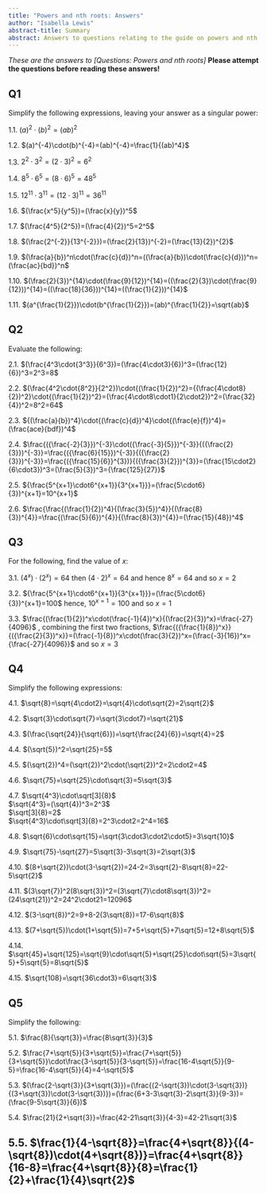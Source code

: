 ```yaml
---
title: "Powers and nth roots: Answers"
author: "Isabella Lewis"
abstract-title: Summary
abstract: Answers to questions relating to the guide on powers and nth roots.
---
```


*These are the answers to [Questions: Powers and nth roots]*
**Please attempt the questions before reading these answers!**

## Q1 {-}
Simplify the following expressions, leaving your answer as a singular power:\

1.1. $(a)^2\cdot(b)^2=(ab)^2$\

1.2. $(a)^{-4}\cdot(b)^{-4}=(ab)^{-4}=\frac{1}{(ab)^4}$\

1.3. $2^2\cdot3^2=(2\cdot3)^2=6^2$\

1.4. $8^5\cdot6^5=(8\cdot6)^5=48^5$\

1.5. $12^{11}\cdot3^{11}=(12\cdot3)^{11}=36^{11}$\

1.6. $(\frac{x^5}{y^5})=(\frac{x}{y})^5$\

1.7. $(\frac{4^5}{2^5})=(\frac{4}{2})^5=2^5$\

1.8. $(\frac{2^{-2}}{13^{-2}})=(\frac{2}{13})^{-2}=(\frac{13}{2})^{2}$\

1.9. $(\frac{a}{b})^n\cdot(\frac{c}{d})^n=((\frac{a}{b})\cdot(\frac{c}{d}))^n=(\frac{ac}{bd})^n$\

1.10. $(\frac{2}{3})^{14}\cdot(\frac{9}{12})^{14}=((\frac{2}{3})\cdot(\frac{9}{12}))^{14}=((\frac{18}{36}))^{14}=((\frac{1}{2}))^{14}$\

1.11. $(a^{\frac{1}{2}})\cdot(b^{\frac{1}{2}})=(ab)^{\frac{1}{2}}=\sqrt{ab}$\


## Q2 {-}
Evaluate the following:\

2.1. $(\frac{4^3\cdot{3^3}}{6^3})=(\frac{4\cdot3}{6})^3=(\frac{12}{6})^3=2^3=8$\

2.2. $(\frac{4^2\cdot{8^2}}{2^2})\cdot{(\frac{1}{2})^2}={(\frac{4\cdot8}{2})^2}\cdot{(\frac{1}{2})^2}=(\frac{4\cdot8\cdot1}{2\cdot2})^2=(\frac{32}{4})^2=8^2=64$\

2.3. ${(\frac{a}{b})^4}\cdot{(\frac{c}{d})^4}\cdot{(\frac{e}{f})^4}=(\frac{ace}{bdf})^4$\

2.4. $\frac{({\frac{-2}{3}})^{-3}\cdot({\frac{-3}{5}})^{-3}}{({\frac{2}{3}})^{-3}}=\frac{({\frac{6}{15}})^{-3}}{({\frac{2}{3}})^{-3}}=\frac{({\frac{15}{6}}^{3})}{({\frac{3}{2}})^{3}}=(\frac{15\cdot2}{6\cdot3})^3=(\frac{5}{3})^3={\frac{125}{27}}$\

2.5. ${\frac{5^{x+1}\cdot6^{x+1}}{3^{x+1}}}=(\frac{5\cdot6}{3})^{x+1}=10^{x+1}$\

2.6. $\frac{\frac{(\frac{1}{2})^4}{(\frac{3}{5})^4}}{(\frac{8}{3})^{4}}=\frac{(\frac{5}{6})^{4}}{(\frac{8}{3})^{4}}=(\frac{15}{48})^4$\


## Q3 {-}
For the following, find the value of $x$:\

3.1. $(4^x)\cdot(2^x)=64$ then ${(4\cdot2)^x=64}$ and hence ${8^x=64}$ and so ${x=2}$\

3.2.  ${\frac{5^{x+1}\cdot6^{x+1}}{3^{x+1}}}=(\frac{5\cdot6}{3})^{x+1}=100$ hence, ${10^{x=1}=100}$ and so ${x=1}$\

3.3. $\frac{(\frac{1}{2})^x\cdot(\frac{-1}{4})^x}{(\frac{2}{3})^x}=\frac{-27}{4096}$ , combining the first two fractions, $\frac{({\frac{1}{8})^x}}{({\frac{2}{3})^x}}=(\frac{-1}{8})^x\cdot(\frac{3}{2})^x=(\frac{-3}{16})^x={\frac{-27}{4096}}$ and so ${x=3}$\


## Q4 {-}
Simplify the following expressions:\

4.1. $\sqrt{8}=\sqrt{4\cdot2}=\sqrt{4}\cdot\sqrt{2}=2\sqrt{2}$\

4.2. $\sqrt{3}\cdot\sqrt{7}=\sqrt{3\cdot7}=\sqrt{21}$\

4.3. $(\frac{\sqrt{24}}{\sqrt{6}})=\sqrt{\frac{24}{6}}=\sqrt{4}=2$\

4.4. $(\sqrt{5})^2=\sqrt{25}=5$\

4.5. $(\sqrt{2})^4=(\sqrt{2})^2\cdot(\sqrt{2})^2=2\cdot2=4$\

4.6. $\sqrt{75}=\sqrt{25}\cdot\sqrt{3}=5\sqrt{3}$\

4.7. $\sqrt{4^3}\cdot\sqrt[3]{8}$\
$\sqrt{4^3}=(\sqrt{4})^3=2^3$\
$\sqrt[3]{8}=2$\
$\sqrt{4^3}\cdot\sqrt[3]{8}=2^3\cdot2=2^4=16$\

4.8. $\sqrt{6}\cdot\sqrt{15}=\sqrt{3\cdot3\cdot2\cdot5}=3\sqrt{10}$\

4.9. $\sqrt{75}-\sqrt{27}=5\sqrt{3}-3\sqrt{3}=2\sqrt{3}$\

4.10. $(8+\sqrt{2})\cdot(3-\sqrt{2})=24-2=3\sqrt{2}-8\sqrt{8}=22-5\sqrt{2}$\

4.11. $(3\sqrt{7})^2(8\sqrt{3})^2=(3\sqrt{7}\cdot8\sqrt{3})^2=(24\sqrt{21})^2=24^2\cdot21=12096$\

4.12. $(3-\sqrt{8})^2=9+8-2(3\sqrt{8})=17-6\sqrt{8}$\

4.13. $(7+\sqrt{5})\cdot(1+\sqrt{5})=7+5+\sqrt{5}+7\sqrt{5}=12+8\sqrt{5}$\

4.14. $\sqrt{45}+\sqrt{125}=\sqrt{9}\cdot\sqrt{5}+\sqrt{25}\cdot\sqrt{5}=3\sqrt{5}+5\sqrt{5}=8\sqrt{5}$\

4.15. $\sqrt{108}=\sqrt{36\cdot3}=6\sqrt{3}$


## Q5 {-}
Simplify the following:\

5.1. $\frac{8}{\sqrt{3}}=\frac{8\sqrt{3}}{3}$\

5.2. $\frac{7+\sqrt{5}}{3+\sqrt{5}}=\frac{7+\sqrt{5}}{3+\sqrt{5}}\cdot\frac{3-\sqrt{5}}{3-\sqrt{5}}=\frac{16-4\sqrt{5}}{9-5}=\frac{16-4\sqrt{5}}{4}=4-\sqrt{5}$\

5.3. $(\frac{2-\sqrt{3}}{3+\sqrt{3}})=(\frac{(2-\sqrt{3})\cdot(3-\sqrt{3})}{(3+\sqrt{3})\cdot(3-\sqrt{3})})=(\frac{6+3-3\sqrt{3}-2\sqrt{3}}{9-3})=(\frac{9-5\sqrt{3}}{6})$\

5.4. $\frac{21}{2+\sqrt{3}}=\frac{42-21\sqrt{3}}{4-3}=42-21\sqrt{3}$\

5.5. $\frac{1}{4-\sqrt{8}}=\frac{4+\sqrt{8}}{(4-\sqrt{8})\cdot(4+\sqrt{8})}=\frac{4+\sqrt{8}}{16-8}=\frac{4+\sqrt{8}}{8}=\frac{1}{2}+\frac{1}{4}\sqrt{2}$\
---
